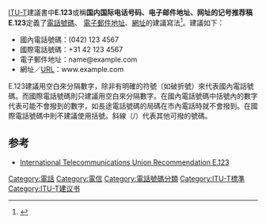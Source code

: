 {{Infobox technology standard
| title = E.123
| long_name = 国内国际电话号码、电子邮件地址、网址的记号推荐的写法
| image = Phone number setup.png 
| caption =
| status = 已生效
| year_started = 
| version = (02/01)
| version_date = February 2001
| preview =
| preview_date =
| organization = [[ITU-T|ITU-T]]
| committee =
| base_standards =
| related_standards = [[E.163|E.163]], [[E.164|E.164]]
| abbreviation =
| domain =
| license =
| website = https://www.itu.int/rec/T-REC-E.123
}}



[[國際電信聯盟遠程通信標準化組|ITU-T]]建議書中'''E.123'''或稱'''国内国际电话号码、电子邮件地址、网址的记号推荐稿E.123'''定義了[[電話號碼|電話號碼]]、 [[電子郵件|電子郵件地址]]、[[網址|網址]]的建議寫法<ref>{{Cite web|title=https://www.itu.int/rec/T-REC-E.123|url=https://www.itu.int/rec/T-REC-E.123|archive-url=https://web.archive.org/web/20201022101804/https://www.itu.int/rec/T-REC-E.123|archive-date=2020-10-22}}</ref>。建議如下：
* 國內電話號碼：(042) 123 4567
* 國際電話號碼：+31 42 123 4567
* 電子郵件地址：name@example.com
* 網址／[[URL|URL]]：www.example.com
E.123建議用空白來分隔數字，除非有明確的符號（如破折號）來代表國內電話號碼。而國際電話號碼則只建議用空白來分隔數字。在國內電話號碼中括號內的數字代表可能不會撥到的數字，如長途電話號碼的局碼在市內電話時就不會撥到。在國際電話號碼中則不建議使用括號。斜線（/）代表其他可撥的號碼。

== 参考 ==
* [http://www.itu.int/rec/T-REC-E.123/en International Telecommunications Union Recommendation E.123]{{Wayback|url=http://www.itu.int/rec/T-REC-E.123/en |date=20120929052642 }}

[[Category:電話|Category:電話]]
[[Category:電信|Category:電信]]
[[Category:電話號碼分類|Category:電話號碼分類]]
[[Category:ITU-T標準|Category:ITU-T標準]]
[[Category:ITU-T建议书|Category:ITU-T建议书]]